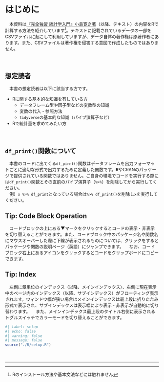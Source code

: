 # はじめに {.unnumbered}

　本資料は[『完全独習 統計学入門』小島寛之著](https://www.diamond.co.jp/book/9784478820094.html)（以降、テキスト）の内容をRで計算する方法を紹介しています[^1]。テキストに記載されているデータの一部をCSVファイルに起こして利用していますが、データ自体の著作権は原著作者にあります。また、CSVファイルは著作権を侵害する意図で作成したものではありません。

[^1]: Rのインストール方法や基本文法などには触れません

　

## 想定読者 {.unnumbered}

　本書の想定読者は以下に該当する方です。

- Rに関する基本的な知識を有している方
    - データフレーム型や因子型などの変数型の知識
    - 変数の代入・参照方法
    - `tidyverse`の基本的な知識（パイプ演算子など）
- Rで統計量を求めてみたい方

　  

:::{.callout-warning}
## `df_print()`関数について
　本書のコードに出てくる`df_pirnt()`関数はデータフレームを出力フォーマットごとに適切な形式で出力するために定義した関数です。**R**やCRANのパッケージで提供されている関数ではありません。ご自身の環境でコードを実行する際には`df_print()`関数とその直前のパイプ演算子（` %>% `）を削除してから実行してください。  
　例）`x %>% df_print`となっている場合は` %>% df_print()`を削除し`x`を実行してください。
:::

:::{.callout-tip}
## Tip: Code Block Operation
　コードブロックの上にある▼マークをクリックするとコードの表示・非表示を切り替えることができます。また、コードブロック中のパッケージ名や関数名にマウスオーバーした際に下線が表示されるものについては、クリックをするとパッケージや関数の説明ページ（英語）にジャンプできます。
　なお、コードブロック右上にあるアイコンをクリックするとコードをクリップボードにコピーできます。
:::

:::{.callout-tip appearance="simple"}
## Tip: Index
　左側に章単位のインデックス（以降、メインインデックス）、右側に現在表示中のページ内のインデックス（以降、サブインデックス）がフローティング表示されます。ウィンドウ幅が狭い場合はメインインデックスは最上段に折りたたみ形式で表示され、サブインデックスは表示幅により表示・非表示が自動的に切り替わります。
　また、メインインデックス最上段のタイトル右側に表示されるトグルスイッチでカラーモードを切り替えることができます。
:::



```r
#| label: setup
#| echo: false
#| warning: false
#| message: false
source("./R/setup.R")
```

　  

---